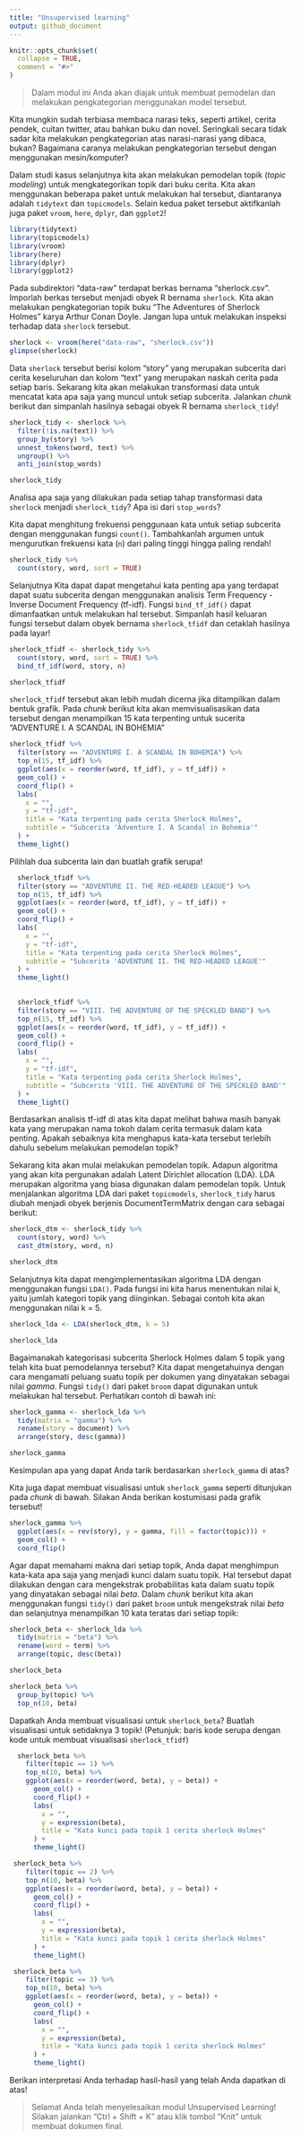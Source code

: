 ```yaml
---
title: "Unsupervised learning"
output: github_document
---
```


```r
knitr::opts_chunk$set(
  collapse = TRUE,
  comment = "#>"
)
```
<!-- Baris kode di atas merupakan pengaturan untuk dokumen R Markdown dan tidak akan tercetak pada berkas dokumen akhir -->

> Dalam modul ini Anda akan diajak untuk membuat pemodelan dan melakukan pengkategorian menggunakan model tersebut.

Kita mungkin sudah terbiasa membaca narasi teks, seperti artikel, cerita pendek, cuitan twitter,
atau bahkan buku dan novel. Seringkali secara tidak sadar kita melakukan pengkategorian atas narasi-narasi yang dibaca, bukan? Bagaimana caranya melakukan pengkategorian tersebut dengan menggunakan mesin/komputer?

Dalam studi kasus selanjutnya kita akan melakukan pemodelan topik (*topic modeling*) untuk mengkategorikan topik dari buku cerita. Kita akan menggunakan beberapa paket untuk melakukan hal tersebut, diantaranya adalah `tidytext` dan `topicmodels`. Selain kedua paket tersebut aktifkanlah juga paket `vroom`, `here`, `dplyr`, dan `ggplot2`!

```r
library(tidytext)
library(topicmodels)
library(vroom)
library(here)
library(dplyr)
library(ggplot2)
```

Pada subdirektori "data-raw" terdapat berkas bernama "sherlock.csv". Imporlah berkas tersebut menjadi obyek R bernama `sherlock`. Kita akan melakukan pengkategorian topik buku "The Adventures of Sherlock Holmes" karya Arthur Conan Doyle. Jangan lupa untuk melakukan inspeksi terhadap data `sherlock` tersebut.

```r
sherlock <- vroom(here("data-raw", "sherlock.csv"))
glimpse(sherlock)
```

Data `sherlock` tersebut berisi kolom "story" yang merupakan subcerita dari cerita keseluruhan dan kolom "text" yang merupakan naskah cerita pada setiap baris.
Sekarang kita akan melakukan transformasi data untuk mencatat kata apa saja yang muncul untuk setiap subcerita. Jalankan *chunk* berikut dan simpanlah hasilnya sebagai obyek R bernama `sherlock_tidy`! 

```r
sherlock_tidy <- sherlock %>% 
  filter(!is.na(text)) %>% 
  group_by(story) %>%
  unnest_tokens(word, text) %>%
  ungroup() %>%
  anti_join(stop_words)

sherlock_tidy
```

Analisa apa saja yang dilakukan pada setiap tahap transformasi data `sherlock` menjadi `sherlock_tidy`? Apa isi dari `stop_words`?

Kita dapat menghitung frekuensi penggunaan kata untuk setiap subcerita dengan menggunakan fungsi `count()`. Tambahkanlah argumen untuk mengurutkan frekuensi kata (`n`) dari paling tinggi hingga paling rendah!

```r
sherlock_tidy %>% 
  count(story, word, sort = TRUE)
```

Selanjutnya Kita dapat dapat mengetahui kata penting apa yang terdapat dapat suatu subcerita dengan menggunakan analisis Term Frequency - Inverse Document Frequency (tf-idf). Fungsi `bind_tf_idf()` dapat dimanfaatkan untuk melakukan hal tersebut. Simpanlah hasil keluaran fungsi tersebut dalam obyek bernama `sherlock_tfidf` dan cetaklah hasilnya pada layar!

```r
sherlock_tfidf <- sherlock_tidy %>% 
  count(story, word, sort = TRUE) %>% 
  bind_tf_idf(word, story, n)

sherlock_tfidf
```

`sherlock_tfidf` tersebut akan lebih mudah dicerna jika ditampilkan dalam bentuk grafik. Pada *chunk* berikut kita akan memvisualisasikan data tersebut dengan menampilkan 15 kata terpenting untuk sucerita "ADVENTURE I. A SCANDAL IN BOHEMIA"

```r
sherlock_tfidf %>% 
  filter(story == "ADVENTURE I. A SCANDAL IN BOHEMIA") %>% 
  top_n(15, tf_idf) %>% 
  ggplot(aes(x = reorder(word, tf_idf), y = tf_idf)) +
  geom_col() +
  coord_flip() +
  labs(
    x = "",
    y = "tf-idf",
    title = "Kata terpenting pada cerita Sherlock Holmes",
    subtitle = "Subcerita 'Adventure I. A Scandal in Bohemia'"
  ) +
  theme_light()
```

Pilihlah dua subcerita lain dan buatlah grafik serupa!

```r
  sherlock_tfidf %>% 
  filter(story == "ADVENTURE II. THE RED-HEADED LEAGUE") %>% 
  top_n(15, tf_idf) %>% 
  ggplot(aes(x = reorder(word, tf_idf), y = tf_idf)) +
  geom_col() +
  coord_flip() +
  labs(
    x = "",
    y = "tf-idf",
    title = "Kata terpenting pada cerita Sherlock Holmes",
    subtitle = "Subcerita 'ADVENTURE II. THE RED-HEADED LEAGUE'"
  ) +
  theme_light()
  
```


```r
  sherlock_tfidf %>% 
  filter(story == "VIII. THE ADVENTURE OF THE SPECKLED BAND") %>% 
  top_n(15, tf_idf) %>% 
  ggplot(aes(x = reorder(word, tf_idf), y = tf_idf)) +
  geom_col() +
  coord_flip() +
  labs(
    x = "",
    y = "tf-idf",
    title = "Kata terpenting pada cerita Sherlock Holmes",
    subtitle = "Subcerita 'VIII. THE ADVENTURE OF THE SPECKLED BAND'"
  ) +
  theme_light()
```

Berdasarkan analisis tf-idf di atas kita dapat melihat bahwa masih banyak kata yang merupakan nama tokoh dalam cerita termasuk dalam kata penting. Apakah sebaiknya kita menghapus kata-kata tersebut terlebih dahulu sebelum melakukan pemodelan topik?

Sekarang kita akan mulai melakukan pemodelan topik. Adapun algoritma yang akan kita pergunakan adalah Latent Dirichlet allocation (LDA). LDA merupakan algoritma yang biasa digunakan dalam pemodelan topik. Untuk menjalankan algoritma LDA dari paket `topicmodels`, `sherlock_tidy` harus diubah menjadi obyek berjenis DocumentTermMatrix dengan cara sebagai berikut:

```r
sherlock_dtm <- sherlock_tidy %>% 
  count(story, word) %>% 
  cast_dtm(story, word, n)

sherlock_dtm
```

Selanjutnya kita dapat mengimplementasikan algoritma LDA dengan menggunakan fungsi `LDA()`. Pada fungsi ini kita harus menentukan nilai k, yaitu jumlah kategori topik yang diinginkan. Sebagai contoh kita akan menggunakan nilai k = 5.

```r
sherlock_lda <- LDA(sherlock_dtm, k = 5)

sherlock_lda
```

Bagaimanakah kategorisasi subcerita Sherlock Holmes dalam 5 topik yang telah kita buat pemodelannya tersebut? Kita dapat mengetahuinya dengan cara mengamati peluang suatu topik per dokumen yang dinyatakan sebagai nilai $gamma$. Fungsi `tidy()` dari paket `broom` dapat digunakan untuk melakukan hal tersebut. Perhatikan contoh di bawah ini:

```r
sherlock_gamma <- sherlock_lda %>% 
  tidy(matrix = "gamma") %>% 
  rename(story = document) %>% 
  arrange(story, desc(gamma))

sherlock_gamma
```

Kesimpulan apa yang dapat Anda tarik berdasarkan `sherlock_gamma` di atas?

Kita juga dapat membuat visualisasi untuk `sherlock_gamma` seperti ditunjukan pada *chunk* di bawah. Silakan Anda berikan kostumisasi pada grafik tersebut!

```r
sherlock_gamma %>% 
  ggplot(aes(x = rev(story), y = gamma, fill = factor(topic))) +
  geom_col() +
  coord_flip()
```

Agar dapat memahami makna dari setiap topik, Anda dapat menghimpun kata-kata apa saja yang menjadi kunci dalam suatu topik. Hal tersebut dapat dilakukan dengan cara mengekstrak probabilitas kata dalam suatu topik yang dinyatakan sebagai nilai $beta$. Dalam *chunk* berikut kita akan menggunakan fungsi `tidy()` dari paket `broom` untuk mengekstrak nilai $beta$ dan selanjutnya menampilkan 10 kata teratas dari setiap topik:

```r
sherlock_beta <- sherlock_lda %>% 
  tidy(matrix = "beta") %>% 
  rename(word = term) %>% 
  arrange(topic, desc(beta))

sherlock_beta

sherlock_beta %>% 
  group_by(topic) %>% 
  top_n(10, beta)  
```

Dapatkah Anda membuat visualisasi untuk `sherlock_beta`? Buatlah visualisasi untuk setidaknya 3 topik! (Petunjuk: baris kode serupa dengan kode untuk membuat visualisasi `sherlock_tfidf`)

```r
  sherlock_beta %>%
    filter(topic == 1) %>%
    top_n(10, beta) %>%
    ggplot(aes(x = reorder(word, beta), y = beta)) + 
      geom_col() +
      coord_flip() +  
      labs(
        x = "",
        y = expression(beta),
        title = "Kata kunci pada topik 1 cerita sherlock Holmes"
      ) +
      theme_light()

```

```r
 sherlock_beta %>%
    filter(topic == 2) %>%
    top_n(10, beta) %>%
    ggplot(aes(x = reorder(word, beta), y = beta)) + 
      geom_col() +
      coord_flip() +  
      labs(
        x = "",
        y = expression(beta),
        title = "Kata kunci pada topik 1 cerita sherlock Holmes"
      ) +
      theme_light()
```

```r
 sherlock_beta %>%
    filter(topic == 3) %>%
    top_n(10, beta) %>%
    ggplot(aes(x = reorder(word, beta), y = beta)) + 
      geom_col() +
      coord_flip() +  
      labs(
        x = "",
        y = expression(beta),
        title = "Kata kunci pada topik 1 cerita sherlock Holmes"
      ) +
      theme_light()
```


Berikan interpretasi Anda terhadap hasil-hasil yang telah Anda dapatkan di atas!

> Selamat Anda telah menyelesaikan modul Unsupervised Learning! Silakan jalankan "Ctrl + Shift + K" atau klik tombol "Knit" untuk membuat dokumen final.
